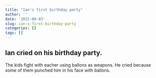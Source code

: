 ```yaml
---
title: "Ian's first birthday party"
author: ''
date: '2022-09-03'
slug: ian-s-first-birthday-party
categories: []
tags: []
---
```


## Ian cried on his birthday party.

The kids fight with eacher using ballons as weapons. He cried because some of them punched him in his face with ballons.